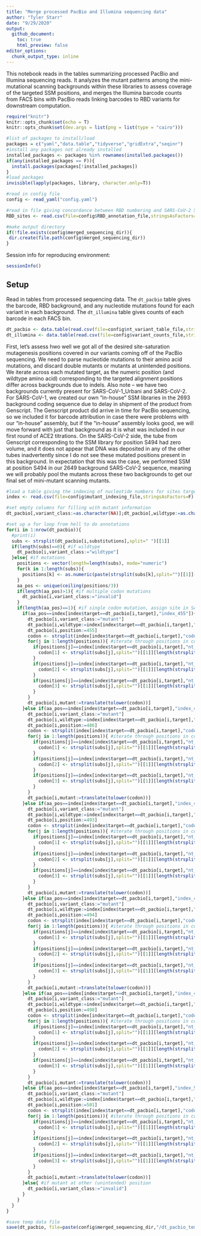```yaml
---
title: "Merge processed PacBio and Illumina sequencing data"
author: "Tyler Starr"
date: "9/29/2020"
output:
  github_document:
    toc: true
    html_preview: false
editor_options: 
  chunk_output_type: inline
---
```


This notebook reads in the tables summarizing processed PacBio and Illumina sequencing reads. It analyzes the mutant patterns among the mini-mutational scanning backgrounds within these libraries to assess coverage of the targeted SSM positions, and merges the Illumina barcode counts from FACS bins with PacBio reads linking barcodes to RBD variants for downstream computation.

```r
require("knitr")
knitr::opts_chunk$set(echo = T)
knitr::opts_chunk$set(dev.args = list(png = list(type = "cairo")))

#list of packages to install/load
packages = c("yaml","data.table","tidyverse","gridExtra","seqinr")
#install any packages not already installed
installed_packages <- packages %in% rownames(installed.packages())
if(any(installed_packages == F)){
  install.packages(packages[!installed_packages])
}
#load packages
invisible(lapply(packages, library, character.only=T))

#read in config file
config <- read_yaml("config.yaml")

#read in file giving concordance between RBD numbering and SARS-CoV-2 Spike numbering
RBD_sites <- read.csv(file=config$RBD_annotation_file,stringsAsFactors=F)

#make output directory
if(!file.exists(config$merged_sequencing_dir)){
 dir.create(file.path(config$merged_sequencing_dir))
}
```
Session info for reproducing environment:
```r
sessionInfo()
```
## Setup

Read in tables from processed sequencing data. The `dt_pacbio` table gives the barcode, RBD background, and any nucleotide mutations found for each variant in each background. The `dt_illumina` table gives counts of each barcode in each FACS bin.

```r
dt_pacbio <- data.table(read.csv(file=config$nt_variant_table_file,stringsAsFactors = F))
dt_illumina <- data.table(read.csv(file=config$variant_counts_file,stringsAsFactors = F))
```

First, let's assess hwo well we got all of the desired site-saturation mutagenesis positions covered in our variants coming off of the PacBio sequencing. We need to parse nucleotide mutations to their amino acid mutations, and discard double mutants or mutants at unintended positions. We iterate across each mutated target, as the numeric position (and wildtype amino acid) corresponding to the targeted alignment positions differ across backgrounds due to indels. Also note -- we have two backgrounds currently present for SARS-CoV-1_Urbani and SARS-CoV-2. For SARS-CoV-1, we created our own "in-house" SSM libraries in the 2693 background coding sequence due to delay in shipment of the product from Genscript. The Genscript product did arrive in time for PacBio sequencing, so we included it for barcode attribution in case there were problems with our "in-house" assembly, but if the "in-house" assembly looks good, we will move forward with just that background as it is what was included in our first round of ACE2 titrations. On the SARS-CoV-2 side, the tube from Genscript corresponding to the SSM library for position S494 had zero volume, and it does not appear that DNA was deposited in any of the other tubes inadvertently since I do not see these mutated positions present in this background. In expectation that this was the case, we performed SSM at position S494 in our 2649 background SARS-CoV-2 sequence, meaning we will probably pool the mutants across these two backgrounds to get our final set of mini-mutant scanning mutants.

```r
#load a table giving the indexing of nucleotide numbers for sites targeted in each mutated background
index <- read.csv(file=config$mutant_indexing_file,stringsAsFactors=F)

#set empty columns for filling with mutant information
dt_pacbio[,variant_class:=as.character(NA)];dt_pacbio[,wildtype:=as.character(NA)];dt_pacbio[,position:=as.numeric(NA)];dt_pacbio[,mutant:=as.character(NA)]

#set up a for loop from hell to do annotations
for(i in 1:nrow(dt_pacbio)){
  #print(i)
  subs <- strsplit(dt_pacbio[i,substitutions],split=" ")[[1]]
  if(length(subs)==0){ #if wildtype
    dt_pacbio[i,variant_class:="wildtype"]
  }else{ #if mutations
    positions <- vector(length=length(subs), mode="numeric")
    for(k in 1:length(subs)){
      positions[k] <- as.numeric(paste(strsplit(subs[k],split="")[[1]][2:(length(strsplit(subs[k],split="")[[1]])-1)],collapse=""))
    }
    aa_pos <- unique(ceiling(positions/3))
    if(length(aa_pos)>1){ #if multiple codon mutations
      dt_pacbio[i,variant_class:="invalid"]
    }
    if(length(aa_pos)==1){ #if single codon mutation, assign site in SARS-CoV-2 numbering, wildtype AA, and mutant AA
      if(aa_pos==index[index$target==dt_pacbio[i,target],"index_455"]){ #if mutant at site 455
        dt_pacbio[i,variant_class:="mutant"]
        dt_pacbio[i,wildtype:=index[index$target==dt_pacbio[i,target],"aa_455"]]
        dt_pacbio[i,position:=455]
        codon <- strsplit(index[index$target==dt_pacbio[i,target],"codon_455"],split="")[[1]]
        for(j in 1:length(positions)){ #iterate through positions in codon and mutated nt in codon string if needed
          if(positions[j]==index[index$target==dt_pacbio[i,target],"nt_455"]){ #if first position of codon is mutated
            codon[1] <- strsplit(subs[j],split="")[[1]][length(strsplit(subs[j],split="")[[1]])]
          }
          if(positions[j]==index[index$target==dt_pacbio[i,target],"nt_455"]+1){ #if second position of codon is mutated
            codon[2] <- strsplit(subs[j],split="")[[1]][length(strsplit(subs[j],split="")[[1]])]
          }
          if(positions[j]==index[index$target==dt_pacbio[i,target],"nt_455"]+2){ #if third position of codon is mutated
            codon[3] <- strsplit(subs[j],split="")[[1]][length(strsplit(subs[j],split="")[[1]])]
          }
        }
        dt_pacbio[i,mutant:=translate(tolower(codon))]
      }else if(aa_pos==index[index$target==dt_pacbio[i,target],"index_486"]){ #if mutant at site 486
        dt_pacbio[i,variant_class:="mutant"]
        dt_pacbio[i,wildtype:=index[index$target==dt_pacbio[i,target],"aa_486"]]
        dt_pacbio[i,position:=486]
        codon <- strsplit(index[index$target==dt_pacbio[i,target],"codon_486"],split="")[[1]]
        for(j in 1:length(positions)){ #iterate through positions in codon and mutated nt in codon string if needed
          if(positions[j]==index[index$target==dt_pacbio[i,target],"nt_486"]){ #if first position of codon is mutated
            codon[1] <- strsplit(subs[j],split="")[[1]][length(strsplit(subs[j],split="")[[1]])]
          }
          if(positions[j]==index[index$target==dt_pacbio[i,target],"nt_486"]+1){ #if second position of codon is mutated
            codon[2] <- strsplit(subs[j],split="")[[1]][length(strsplit(subs[j],split="")[[1]])]
          }
          if(positions[j]==index[index$target==dt_pacbio[i,target],"nt_486"]+2){ #if third position of codon is mutated
            codon[3] <- strsplit(subs[j],split="")[[1]][length(strsplit(subs[j],split="")[[1]])]
          }
        }
        dt_pacbio[i,mutant:=translate(tolower(codon))]
      }else if(aa_pos==index[index$target==dt_pacbio[i,target],"index_493"]){ #if mutant at site 493
        dt_pacbio[i,variant_class:="mutant"]
        dt_pacbio[i,wildtype:=index[index$target==dt_pacbio[i,target],"aa_493"]]
        dt_pacbio[i,position:=493]
        codon <- strsplit(index[index$target==dt_pacbio[i,target],"codon_493"],split="")[[1]]
        for(j in 1:length(positions)){ #iterate through positions in codon and mutated nt in codon string if needed
          if(positions[j]==index[index$target==dt_pacbio[i,target],"nt_493"]){ #if first position of codon is mutated
            codon[1] <- strsplit(subs[j],split="")[[1]][length(strsplit(subs[j],split="")[[1]])]
          }
          if(positions[j]==index[index$target==dt_pacbio[i,target],"nt_493"]+1){ #if second position of codon is mutated
            codon[2] <- strsplit(subs[j],split="")[[1]][length(strsplit(subs[j],split="")[[1]])]
          }
          if(positions[j]==index[index$target==dt_pacbio[i,target],"nt_493"]+2){ #if third position of codon is mutated
            codon[3] <- strsplit(subs[j],split="")[[1]][length(strsplit(subs[j],split="")[[1]])]
          }
        }
        dt_pacbio[i,mutant:=translate(tolower(codon))]
      }else if(aa_pos==index[index$target==dt_pacbio[i,target],"index_494"]){ #if mutant at site 494
        dt_pacbio[i,variant_class:="mutant"]
        dt_pacbio[i,wildtype:=index[index$target==dt_pacbio[i,target],"aa_494"]]
        dt_pacbio[i,position:=494]
        codon <- strsplit(index[index$target==dt_pacbio[i,target],"codon_494"],split="")[[1]]
        for(j in 1:length(positions)){ #iterate through positions in codon and mutated nt in codon string if needed
          if(positions[j]==index[index$target==dt_pacbio[i,target],"nt_494"]){ #if first position of codon is mutated
            codon[1] <- strsplit(subs[j],split="")[[1]][length(strsplit(subs[j],split="")[[1]])]
          }
          if(positions[j]==index[index$target==dt_pacbio[i,target],"nt_494"]+1){ #if second position of codon is mutated
            codon[2] <- strsplit(subs[j],split="")[[1]][length(strsplit(subs[j],split="")[[1]])]
          }
          if(positions[j]==index[index$target==dt_pacbio[i,target],"nt_494"]+2){ #if third position of codon is mutated
            codon[3] <- strsplit(subs[j],split="")[[1]][length(strsplit(subs[j],split="")[[1]])]
          }
        }
        dt_pacbio[i,mutant:=translate(tolower(codon))]
      }else if(aa_pos==index[index$target==dt_pacbio[i,target],"index_498"]){ #if mutant at site 498
        dt_pacbio[i,variant_class:="mutant"]
        dt_pacbio[i,wildtype:=index[index$target==dt_pacbio[i,target],"aa_498"]]
        dt_pacbio[i,position:=498]
        codon <- strsplit(index[index$target==dt_pacbio[i,target],"codon_498"],split="")[[1]]
        for(j in 1:length(positions)){ #iterate through positions in codon and mutated nt in codon string if needed
          if(positions[j]==index[index$target==dt_pacbio[i,target],"nt_498"]){ #if first position of codon is mutated
            codon[1] <- strsplit(subs[j],split="")[[1]][length(strsplit(subs[j],split="")[[1]])]
          }
          if(positions[j]==index[index$target==dt_pacbio[i,target],"nt_498"]+1){ #if second position of codon is mutated
            codon[2] <- strsplit(subs[j],split="")[[1]][length(strsplit(subs[j],split="")[[1]])]
          }
          if(positions[j]==index[index$target==dt_pacbio[i,target],"nt_498"]+2){ #if third position of codon is mutated
            codon[3] <- strsplit(subs[j],split="")[[1]][length(strsplit(subs[j],split="")[[1]])]
          }
        }
        dt_pacbio[i,mutant:=translate(tolower(codon))]
      }else if(aa_pos==index[index$target==dt_pacbio[i,target],"index_501"]){ #if mutant at site 501
        dt_pacbio[i,variant_class:="mutant"]
        dt_pacbio[i,wildtype:=index[index$target==dt_pacbio[i,target],"aa_501"]]
        dt_pacbio[i,position:=501]
        codon <- strsplit(index[index$target==dt_pacbio[i,target],"codon_501"],split="")[[1]]
        for(j in 1:length(positions)){ #iterate through positions in codon and mutated nt in codon string if needed
          if(positions[j]==index[index$target==dt_pacbio[i,target],"nt_501"]){ #if first position of codon is mutated
            codon[1] <- strsplit(subs[j],split="")[[1]][length(strsplit(subs[j],split="")[[1]])]
          }
          if(positions[j]==index[index$target==dt_pacbio[i,target],"nt_501"]+1){ #if second position of codon is mutated
            codon[2] <- strsplit(subs[j],split="")[[1]][length(strsplit(subs[j],split="")[[1]])]
          }
          if(positions[j]==index[index$target==dt_pacbio[i,target],"nt_501"]+2){ #if third position of codon is mutated
            codon[3] <- strsplit(subs[j],split="")[[1]][length(strsplit(subs[j],split="")[[1]])]
          }
        }
        dt_pacbio[i,mutant:=translate(tolower(codon))]
      }else{ #if mutant at other (unintended) position
        dt_pacbio[i,variant_class:="invalid"]
      }
    }
  }
}

#save temp data file
save(dt_pacbio, file=paste(config$merged_sequencing_dir,"/dt_pacbio_temp.Rda",sep=""))

```

